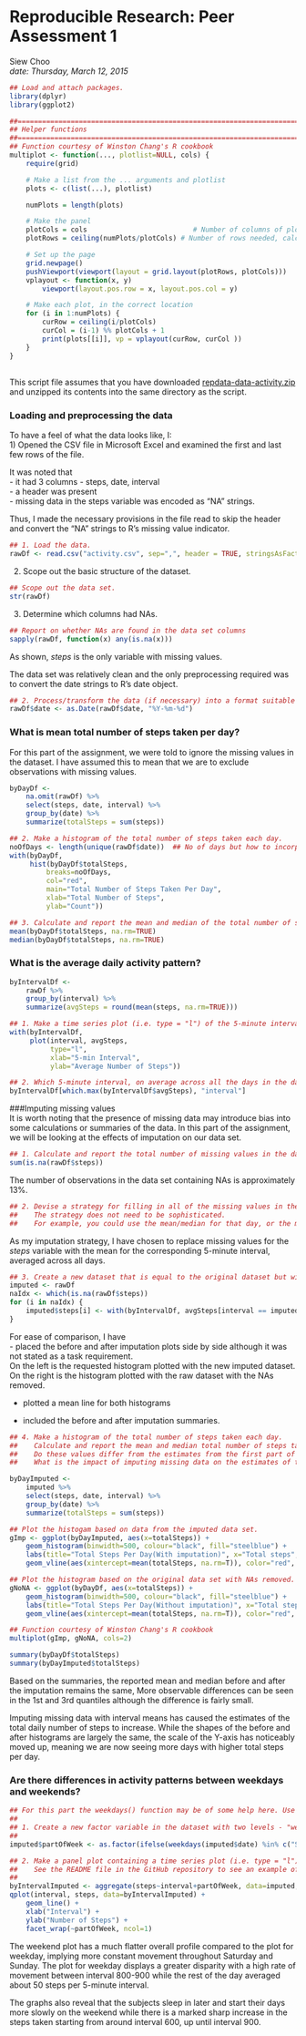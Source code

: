 Reproducible Research: Peer Assessment 1  
========================================
Siew Choo  
*date: Thursday, March 12, 2015*


```r
## Load and attach packages.
library(dplyr)
library(ggplot2)
```


```r
##=====================================================================================================
## Helper functions
##=====================================================================================================
## Function courtesy of Winston Chang's R cookbook
multiplot <- function(..., plotlist=NULL, cols) {
    require(grid)

    # Make a list from the ... arguments and plotlist
    plots <- c(list(...), plotlist)

    numPlots = length(plots)

    # Make the panel
    plotCols = cols                          # Number of columns of plots
    plotRows = ceiling(numPlots/plotCols) # Number of rows needed, calculated from # of cols

    # Set up the page
    grid.newpage()
    pushViewport(viewport(layout = grid.layout(plotRows, plotCols)))
    vplayout <- function(x, y)
        viewport(layout.pos.row = x, layout.pos.col = y)

    # Make each plot, in the correct location
    for (i in 1:numPlots) {
        curRow = ceiling(i/plotCols)
        curCol = (i-1) %% plotCols + 1
        print(plots[[i]], vp = vplayout(curRow, curCol ))
    }
}
```  
##  
  
This script file assumes that you have downloaded [repdata-data-activity.zip](https://d396qusza40orc.cloudfront.net/repdata%2Fdata%2Factivity.zip) and unzipped its contents into the same directory as the script.  
  
### Loading and preprocessing the data
To have a feel of what the data looks like, I:  
1) Opened the CSV file in Microsoft Excel and examined the first and last few rows of the file.  
  
It was noted that  
- it had 3 columns - steps, date, interval  
- a header was present  
- missing data in the steps variable was encoded as "NA" strings.  

Thus, I made the necessary provisions in the file read to skip the header and convert the "NA" strings to R's missing value indicator.  
  
```r
## 1. Load the data.
rawDf <- read.csv("activity.csv", sep=",", header = TRUE, stringsAsFactors=FALSE, na.strings="NA")
```
  
2) Scope out the basic structure of the dataset.
  
```r
## Scope out the data set. 
str(rawDf)
```

3) Determine which columns had NAs.  
 
```r
## Report on whether NAs are found in the data set columns
sapply(rawDf, function(x) any(is.na(x)))
```
  
As shown, *steps* is the only variable with missing values.  
  
The data set was relatively clean and the only preprocessing required was to convert the date strings to R's date object.  
    
```r
## 2. Process/transform the data (if necessary) into a format suitable for your analysis
rawDf$date <- as.Date(rawDf$date, "%Y-%m-%d")
```
  
### What is mean total number of steps taken per day?  
For this part of the assignment, we were told to ignore the missing values in the dataset. I have assumed this to mean that we are to exclude observations with  missing values.  
   
```r
byDayDf <-
	na.omit(rawDf) %>% 
	select(steps, date, interval) %>%
	group_by(date) %>%
	summarize(totalSteps = sum(steps))
```

```r
## 2. Make a histogram of the total number of steps taken each day.
noOfDays <- length(unique(rawDf$date))	## No of days but how to incorporate it into qplot??
with(byDayDf, 
     hist(byDayDf$totalSteps, 
         breaks=noOfDays, 
         col="red", 
         main="Total Number of Steps Taken Per Day", 
         xlab="Total Number of Steps", 
         ylab="Count"))
```

```r
## 3. Calculate and report the mean and median of the total number of steps taken per day.
mean(byDayDf$totalSteps, na.rm=TRUE)
median(byDayDf$totalSteps, na.rm=TRUE)
```
  
### What is the average daily activity pattern?
```r
byIntervalDf <-
	rawDf %>% 
	group_by(interval) %>%
	summarize(avgSteps = round(mean(steps, na.rm=TRUE)))

## 1. Make a time series plot (i.e. type = "l") of the 5-minute interval (x-axis) and the average number of steps taken, averaged across all days (y-axis).
with(byIntervalDf, 
     plot(interval, avgSteps, 
          type="l", 
          xlab="5-min Interval",  
          ylab="Average Number of Steps"))
```

```r
## 2. Which 5-minute interval, on average across all the days in the dataset, contains the maximum number of steps?
byIntervalDf[which.max(byIntervalDf$avgSteps), "interval"]
```

  
###Imputing missing values  
It is worth noting that the presence of missing data may introduce bias into some calculations or summaries of the data. In this part of the assignment, we will be looking at the effects of imputation on our data set.  
  
```r
## 1. Calculate and report the total number of missing values in the dataset (i.e. the total number of rows with NAs)
sum(is.na(rawDf$steps))
``` 
  
The number of observations in the data set containing NAs is approximately 13%.  
  
```r
## 2. Devise a strategy for filling in all of the missing values in the dataset. 
##    The strategy does not need to be sophisticated. 
##    For example, you could use the mean/median for that day, or the mean for that 5-minute interval, etc.
```
  
As my imputation strategy, I have chosen to replace missing values for the *steps* variable with the mean for the corresponding 5-minute interval, averaged across all days.  
  
```r
## 3. Create a new dataset that is equal to the original dataset but with the missing data filled in.
imputed <- rawDf
naIdx <- which(is.na(rawDf$steps))
for (i in naIdx) {
    imputed$steps[i] <- with(byIntervalDf, avgSteps[interval == imputed$interval[i]])
}
```
  
For ease of comparison, I have  
- placed the before and after imputation plots side by side although it was not stated as a task requirement.  
  On the left is the requested histogram plotted with the new imputed dataset.  
  On the right is the histogram plotted with the raw dataset with the NAs removed.  
  
- plotted a mean line for both histograms  

- included the before and after imputation summaries.  
  
```r
## 4. Make a histogram of the total number of steps taken each day.
##    Calculate and report the mean and median total number of steps taken per day. 
##    Do these values differ from the estimates from the first part of the assignment? 
##    What is the impact of imputing missing data on the estimates of the total daily number of steps?

byDayImputed <-
	imputed %>% 
	select(steps, date, interval) %>%
	group_by(date) %>%
	summarize(totalSteps = sum(steps))

## Plot the histogam based on data from the imputed data set.
gImp <- ggplot(byDayImputed, aes(x=totalSteps)) + 
	geom_histogram(binwidth=500, colour="black", fill="steelblue") +
	labs(title="Total Steps Per Day(With imputation)", x="Total steps", y="Count") + 
	geom_vline(aes(xintercept=mean(totalSteps, na.rm=T)), color="red", linetype="dashed", size=1)

## Plot the histogram based on the original data set with NAs removed.
gNoNA <- ggplot(byDayDf, aes(x=totalSteps)) + 
	geom_histogram(binwidth=500, colour="black", fill="steelblue") +
	labs(title="Total Steps Per Day(Without imputation)", x="Total steps", y="Count") + 
	geom_vline(aes(xintercept=mean(totalSteps, na.rm=T)), color="red", linetype="dashed", size=1)

## Function courtesy of Winston Chang's R cookbook
multiplot(gImp, gNoNA, cols=2)

summary(byDayDf$totalSteps)
summary(byDayImputed$totalSteps)
```
  
Based on the summaries, the reported mean and median before and after the imputation remains the same, More observable differences can be seen in the 1st and 3rd quantiles although the difference is fairly small.   
  
Imputing missing data with interval means has caused the estimates of the total daily number of steps to increase. While the shapes of the before and after histograms are largely the same, the scale of the Y-axis has noticeably moved up, meaning we are now seeing more days with higher total steps per day.  
  
  
### Are there differences in activity patterns between weekdays and weekends?
```r
## For this part the weekdays() function may be of some help here. Use the dataset with the filled-in missing values for this part.
##
## 1. Create a new factor variable in the dataset with two levels - "weekday" and "weekend" indicating whether a given date is a weekday or weekend day.
##
imputed$partOfWeek <- as.factor(ifelse(weekdays(imputed$date) %in% c("Saturday","Sunday"), "weekend", "weekday")) 
```
  
  
``` r
## 2. Make a panel plot containing a time series plot (i.e. type = "l") of the 5-minute interval (x-axis) and the average number of steps taken, averaged across all weekday days or weekend days (y-axis). 
##    See the README file in the GitHub repository to see an example of what this plot should look like using simulated data.
##
byIntervalImputed <- aggregate(steps~interval+partOfWeek, data=imputed, mean)
qplot(interval, steps, data=byIntervalImputed) + 
    geom_line() + 
    xlab("Interval") + 
    ylab("Number of Steps") + 
    facet_wrap(~partOfWeek, ncol=1)
```
  
The weekend plot has a much flatter overall profile compared to the plot for weekday, implying more constant movement throughout Saturday and Sunday. The plot for weekday displays a greater disparity with a high rate of movement between interval 800-900 while the rest of the day averaged about 50 steps per 5-minute interval.  
  
The graphs also reveal that the subjects sleep in later and start their days more slowly on the weekend while there is a marked sharp increase in the steps taken starting from around interval 600, up until interval 900.